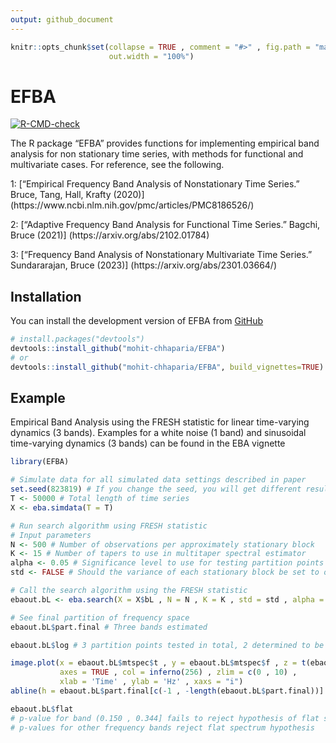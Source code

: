 ```yaml
---
output: github_document
---
```


<!-- README.md is generated from README.Rmd. Please edit that file -->

```r
knitr::opts_chunk$set(collapse = TRUE , comment = "#>" , fig.path = "man/figures/README-" , 
                      out.width = "100%")
```

# EFBA

<!-- badges: start -->
[![R-CMD-check](https://github.com/mohit-chhaparia/EFBA/actions/workflows/R-CMD-check.yaml/badge.svg)](https://github.com/mohit-chhaparia/EFBA/actions/workflows/R-CMD-check.yaml)
<!-- badges: end -->

The R package "EFBA" provides functions for implementing empirical band analysis for non stationary time series, with methods for functional and multivariate cases. For reference, see the following.

1: ["Empirical Frequency Band Analysis of Nonstationary Time Series." Bruce, Tang, Hall, Krafty (2020)] (https://www.ncbi.nlm.nih.gov/pmc/articles/PMC8186526/) 

2: ["Adaptive Frequency Band Analysis for Functional Time Series." Bagchi, Bruce (2021)] (https://arxiv.org/abs/2102.01784) 

3: ["Frequency Band Analysis of Nonstationary Multivariate Time Series." Sundararajan, Bruce (2023)] (https://arxiv.org/abs/2301.03664/)

## Installation

You can install the development version of EFBA from [GitHub](https://github.com/mohit-chhaparia/EFBA)

``` r
# install.packages("devtools")
devtools::install_github("mohit-chhaparia/EFBA")
# or
devtools::install_github("mohit-chhaparia/EFBA", build_vignettes=TRUE)
```

## Example

Empirical Band Analysis using the FRESH statistic for linear time-varying dynamics (3 bands). Examples for a white noise (1 band) and sinusoidal time-varying dynamics (3 bands) can be found in the EBA vignette 

```r
library(EFBA)

# Simulate data for all simulated data settings described in paper
set.seed(823819) # If you change the seed, you will get different results
T <- 50000 # Total length of time series 
X <- eba.simdata(T = T)

# Run search algorithm using FRESH statistic
# Input parameters
N <- 500 # Number of observations per approximately stationary block
K <- 15 # Number of tapers to use in multitaper spectral estimator
alpha <- 0.05 # Significance level to use for testing partition points using FRESH statistic
std <- FALSE # Should the variance of each stationary block be set to one across all blocks? (TRUE or FALSE)

# Call the search algorithm using the FRESH statistic 
ebaout.bL <- eba.search(X = X$bL , N = N , K = K , std = std , alpha = alpha)

# See final partition of frequency space
ebaout.bL$part.final # Three bands estimated

ebaout.bL$log # 3 partition points tested in total, 2 determined to be significant

image.plot(x = ebaout.bL$mtspec$t , y = ebaout.bL$mtspec$f , z = t(ebaout.bL$mtspec$mtspec) , 
           axes = TRUE , col = inferno(256) , zlim = c(0 , 10) , 
           xlab = 'Time' , ylab = 'Hz' , xaxs = "i") 
abline(h = ebaout.bL$part.final[c(-1 , -length(ebaout.bL$part.final))] , col = 'green')

ebaout.bL$flat 
# p-value for band (0.150 , 0.344] fails to reject hypothesis of flat spectrum
# p-values for other frequency bands reject flat spectrum hypothesis
```
